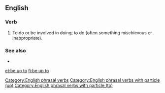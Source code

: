 ==English==

===Verb===
{{head|en|verb}}

# To do or be involved in doing; to do (often something mischievous or inappropriate).

===See also===
* {{l|en|get up to}}

[[Category:English phrasal verbs]]
[[Category:English phrasal verbs with particle (up)]]
[[Category:English phrasal verbs with particle (to)]]

[[et:be up to]]
[[fi:be up to]]